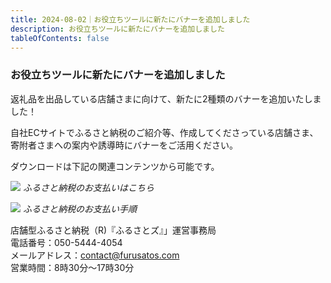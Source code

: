 ```yaml
---
title: 2024-08-02｜お役立ちツールに新たにバナーを追加しました
description: お役立ちツールに新たにバナーを追加しました
tableOfContents: false
---
```


### お役立ちツールに新たにバナーを追加しました


返礼品を出品している店舗さまに向けて、新たに2種類のバナーを追加いたしました！  

自社ECサイトでふるさと納税のご紹介等、作成してくださっている店舗さま、  
寄附者さまへの案内や誘導時にバナーをご活用ください。

ダウンロードは下記の関連コンテンツから可能です。  

![](../../../assets/images/pt_web_bnr_furusatoz-480_120.jpg)
*ふるさと納税のお支払いはこちら*

![](../../../assets/images/pt_web_bnr_beginner-flow_480_120.jpg)
*ふるさと納税のお支払い手順*



店舗型ふるさと納税（R)『ふるさとズ』」運営事務局  
電話番号：050-5444-4054  
メールアドレス：contact@furusatos.com  
営業時間：8時30分～17時30分  


<LinkCard
  title="関連コンテンツ｜お役立ちツールのダウンロード"
  href="promotion-tools/web-assets/"
/>